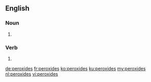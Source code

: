 ==English==

===Noun===
{{head|en|plural}}

# {{plural of|peroxide|lang=en|nocat=1}}

===Verb===
{{head|en}}

# {{en-third-person singular of|peroxide}}

[[de:peroxides]]
[[fr:peroxides]]
[[ko:peroxides]]
[[ku:peroxides]]
[[my:peroxides]]
[[nl:peroxides]]
[[vi:peroxides]]
